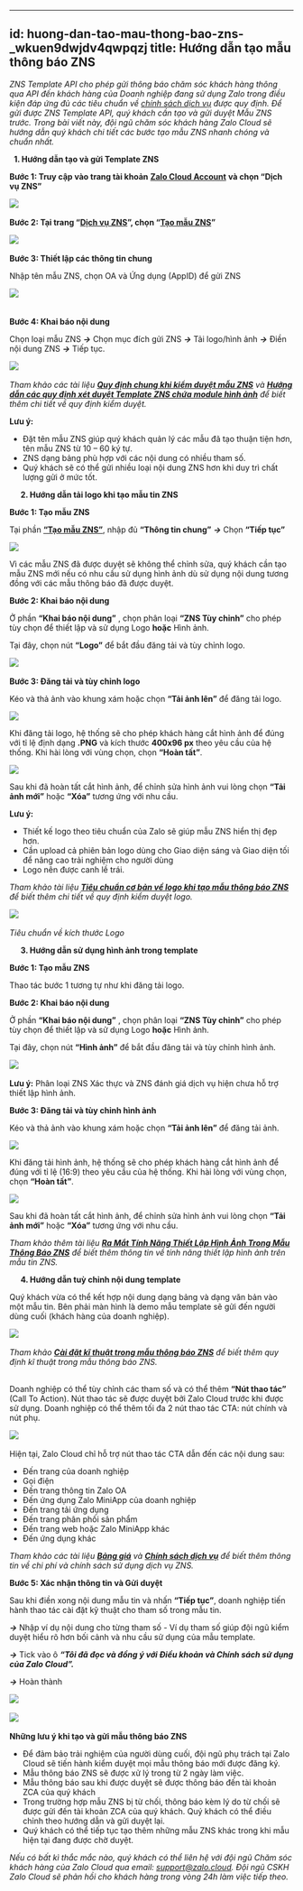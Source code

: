 
---
id: huong-dan-tao-mau-thong-bao-zns-_wkuen9dwjdv4qwpqzj
title: Hướng dẫn tạo mẫu thông báo ZNS 
---
_ZNS Template API cho phép gửi thông báo chăm sóc khách hàng thông qua API đến khách hàng của Doanh nghiệp đang sử dụng Zalo trong điều kiện đáp ứng đủ các tiêu chuẩn về_ [_chính sách dịch vụ_](https://zalo.cloud/terms) _được quy định. Để gửi được ZNS Template API, quý khách cần tạo và gửi duyệt Mẫu ZNS trước. Trong bài viết này, đội ngũ chăm sóc khách hàng Zalo Cloud sẽ hướng dẫn quý khách chi tiết các bước tạo mẫu ZNS nhanh chóng và chuẩn nhất._  

  **1. Hướng dẫn tạo và gửi Template ZNS**  

**Bước 1: Truy cập vào trang tài khoản** [**Zalo Cloud Account**](https://account.zalo.cloud/spending/overview) **và chọn “Dịch vụ ZNS”** 

![](https://stc-oa.zdn.vn/uploads/015af714ea81eb1cf557cad881d81ef4.png) 

**Bước 2: Tại trang “**[**Dịch vụ ZNS**](https://account.zalo.cloud/tool/zns/manage/template)**”, chọn “**[**Tạo mẫu ZNS**](https://account.zalo.cloud/tool/zns/createTemplate)**”** 

![](https://stc-oa.zdn.vn/uploads/d5c59e1eb80a367565da0503410cbd6c.png) 

  
**Bước 3: Thiết lập các thông tin chung** 

Nhập tên mẫu ZNS, chọn OA và Ứng dụng (AppID) để gửi ZNS 

![](https://stc-oa.zdn.vn/uploads/b9fe94cbc206783478cc1750eb5b03a8.png)   
 

**Bước 4: Khai báo nội dung** 

Chọn loại mẫu ZNS _**→**_ Chọn mục đích gửi ZNS _**→**_ Tải logo/hình ảnh _**→**_ Điền nội dung ZNS _**→**_ Tiếp tục.  

![](https://stc-oa.zdn.vn/uploads/45491c37360f670e778e313f3ce88a32.png) 

_Tham khảo các tài liệu_ [_**Quy định chung khi kiểm duyệt mẫu ZNS**_](https://zalo.cloud/news/quy-dinh-chung-khi-kiem-duyet-mau-zns/baujzpyvjjrz7776m) _và_ [_**Hướng dẫn các quy định xét duyệt Template ZNS chứa module hình ảnh**_](https://zalo.cloud/news/huong-dan-cac-quy-dinh-xet-duyet-template-zns-chua-module-hinh-anh/wku44wybagbqwyrqy) _để biết thêm chi tiết về quy định kiểm duyệt._ 

**Lưu ý:**   

*   Đặt tên mẫu ZNS giúp quý khách quản lý các mẫu đã tạo thuận tiện hơn, tên mẫu ZNS từ 10 – 60 ký tự.
*   ZNS dạng bảng phù hợp với các nội dung có nhiều tham số.
*   Quý khách sẽ có thể gửi nhiều loại nội dung ZNS hơn khi duy trì chất lượng gửi ở mức tốt.

     **2. Hướng dẫn tải logo khi tạo mẫu tin ZNS**

**Bước 1: Tạo mẫu ZNS**  

Tại phần [**“Tạo mẫu ZNS”**](https://account.zalo.cloud/tool/zns/createTemplate), nhập đủ **“Thông tin chung”** _**→**_ Chọn **“Tiếp tục”**  

![](https://stc-oa.zdn.vn/uploads/6ad653076edc5decebba9ff258ca92f2.png)

Vì các mẫu ZNS đã được duyệt sẽ không thể chỉnh sửa, quý khách cần tạo mẫu ZNS mới nếu có nhu cầu sử dụng hình ảnh dù sử dụng nội dung tương đồng với các mẫu thông báo đã được duyệt.

**Bước 2: Khai báo nội dung**   

Ở phần **“Khai báo nội dung”** , chọn phân loại **“ZNS Tùy chỉnh”** cho phép tùy chọn để thiết lập và sử dụng Logo **hoặc** Hình ảnh. 

Tại đây, chọn nút **“Logo”** để bắt đầu đăng tải và tùy chỉnh logo.

![](https://stc-oa.zdn.vn/uploads/b152b069488ea95d938e8d5cdf656d19.png) 

**Bước 3: Đăng tải và tùy chỉnh logo** 

Kéo và thả ảnh vào khung xám hoặc chọn **“Tải ảnh lên”** để đăng tải logo. 

![](https://stc-oa.zdn.vn/uploads/5fdc8b42c11714bb7fa6f882b5c337c4.png)

Khi đăng tải logo, hệ thống sẽ cho phép khách hàng cắt hình ảnh để đúng với tỉ lệ định dạng **.PNG** và kích thước **400x96 px** theo yêu cầu của hệ thống. Khi hài lòng với vùng chọn, chọn **“Hoàn tất”**. 

![](https://stc-oa.zdn.vn/uploads/c5a0262e48a72d00cc51a204b6e98c2d.png)

Sau khi đã hoàn tất cắt hình ảnh, để chỉnh sửa hình ảnh vui lòng chọn **“Tải ảnh mới”** hoặc **“Xóa”** tương ứng với nhu cầu. 

**Lưu ý:**   

*   Thiết kế logo theo tiêu chuẩn của Zalo sẽ giúp mẫu ZNS hiển thị đẹp hơn.
*   Cần upload cả phiên bản logo dùng cho Giao diện sáng và Giao diện tối để nâng cao trải nghiệm cho người dùng
*   Logo nên được canh lề trái.

_Tham khảo tài liệu_ [_**Tiêu chuẩn cơ bản về logo khi tạo mẫu thông báo ZNS**_](https://zalo.cloud/blog/nhung-luu-y-ve-logo-khi-tao-mau-thong-bao-zns-/pduqyg89pgarj64mnw) _để biết thêm chi tiết về quy định kiểm duyệt logo._  

![](https://stc-oa.zdn.vn/uploads/167542eba938613dd9347aa29a81904b.png) 

_Tiêu chuẩn về kích thước Logo_  

     **3. Hướng dẫn sử dụng hình ảnh trong template**

**Bước 1: Tạo mẫu ZNS** 

Thao tác bước 1 tương tự như khi đăng tải logo.

**Bước 2: Khai báo nội dung**   

Ở phần **“Khai báo nội dung”** , chọn phân loại **“ZNS Tùy chỉnh”** cho phép tùy chọn để thiết lập và sử dụng Logo **hoặc** Hình ảnh.  

Tại đây, chọn nút **“Hình ảnh”** để bắt đầu đăng tải và tùy chỉnh hình ảnh.  

![](https://stc-oa.zdn.vn/uploads/4f682eb5bdaa6adac2459cef86188bf6.png) 

**Lưu ý:** Phân loại ZNS Xác thực và ZNS đánh giá dịch vụ hiện chưa hỗ trợ thiết lập hình ảnh. 

**Bước 3: Đăng tải và tùy chỉnh hình ảnh**  

Kéo và thả ảnh vào khung xám hoặc chọn **“Tải ảnh lên”** để đăng tải ảnh. 

![](https://stc-oa.zdn.vn/uploads/cb224adb6c24b611d3347159a2a60b64.png)

Khi đăng tải hình ảnh, hệ thống sẽ cho phép khách hàng cắt hình ảnh để đúng với tỉ lệ (16:9) theo yêu cầu của hệ thống. Khi hài lòng với vùng chọn, chọn **“Hoàn tất”**. 

![](https://stc-oa.zdn.vn/uploads/791f4bfd16dedee970d0fb06c8a8b1ec.png)

Sau khi đã hoàn tất cắt hình ảnh, để chỉnh sửa hình ảnh vui lòng chọn **“Tải ảnh mới”** hoặc **“Xóa”** tương ứng với nhu cầu.  

_Tham khảo thêm tài liệu_ [_**Ra Mắt Tính Năng Thiết Lập Hình Ảnh Trong Mẫu Thông Báo ZNS**_](https://zalo.cloud/news/ra-mat-tinh-nang-thiet-lap-hinh-anh-trong-mau-tin-zns/vvupr9ymqqbvdm96by) _để biết thêm thông tin về tính năng thiết lập hình ảnh trên mẫu tin ZNS._ 

     **4\. Hướng dẫn tuỳ chỉnh nội dung template** 

Quý khách vừa có thể kết hợp nội dung dạng bảng và dạng văn bản vào một mẫu tin. Bên phải màn hình là demo mẫu template sẽ gửi đến người dùng cuối (khách hàng của doanh nghiệp).   

![](https://stc-oa.zdn.vn/uploads/1ec14637b5d466ce26a6ada848597c5e.png) 

_Tham khảo_ [_**Cài đặt kĩ thuật trong mẫu thông báo ZNS**_](https://zalo.cloud/news/cai-dat-ki-thuat-trong-mau-thong-bao-zns/dbuekgab7w4gededaq) _để biết thêm quy định kĩ thuật trong mẫu thông báo ZNS._   
 

Doanh nghiệp có thể tùy chỉnh các tham số và có thể thêm **“Nút thao tác”** (Call To Action). Nút thao tác sẽ được duyệt bởi Zalo Cloud trước khi được sử dụng. Doanh nghiệp có thể thêm tối đa 2 nút thao tác CTA: nút chính và nút phụ. 

  
![](https://stc-oa.zdn.vn/uploads/d50b370135796b8741bab774ef80a6d1.png) 

Hiện tại, Zalo Cloud chỉ hỗ trợ nút thao tác CTA dẫn đến các nội dung sau: 

*   Đến trang của doanh nghiệp
*   Gọi điện
*   Đến trang thông tin Zalo OA
*   Đến ứng dụng Zalo MiniApp của doanh nghiệp
*   Đến trang tải ứng dụng
*   Đến trang phân phối sản phẩm
*   Đến trang web hoặc Zalo MiniApp khác
*   Đến ứng dụng khác

_Tham khảo các tài liệu_ [_**Bảng giá**_](https://zalo.cloud/zns/pricing) _và_ [_**Chính sách dịch vụ**_](https://zalo.cloud/terms) _để biết thêm thông tin về chi phí và chính sách sử dụng dịch vụ ZNS._ 

**Bước 5: Xác nhận thông tin và Gửi duyệt** 

Sau khi điền xong nội dung mẫu tin và nhấn **“Tiếp tục”**, doanh nghiệp tiến hành thao tác cài đặt kỹ thuật cho tham số trong mẫu tin.  

_**→**_ Nhập ví dụ nội dung cho từng tham số - Ví dụ tham số giúp đội ngũ kiểm duyệt hiểu rõ hơn bối cảnh và nhu cầu sử dụng của mẫu template. 

_**→**_ Tick vào ô _**“Tôi đã đọc và đồng ý với Điều khoản và Chính sách sử dụng của Zalo Cloud”.**_

_**→**_ Hoàn thành

![](https://stc-oa.zdn.vn/uploads/cc4cc0e3bccafa97e6cd50b9804655ee.png) 

![](https://stc-oa.zdn.vn/uploads/ba6034167d8dd1139151cc7cde4fc404.png)  

**Những lưu ý khi tạo và gửi mẫu thông báo ZNS**  

*   Để đảm bảo trải nghiệm của người dùng cuối, đội ngũ phụ trách tại Zalo Cloud sẽ tiến hành kiểm duyệt mọi mẫu thông báo mới được đăng ký.
*   Mẫu thông báo ZNS sẽ được xử lý trong từ 2 ngày làm việc.
*   Mẫu thông báo sau khi được duyệt sẽ được thông báo đến tài khoản ZCA của quý khách
*   Trong trường hợp mẫu ZNS bị từ chối, thông báo kèm lý do từ chối sẽ được gửi đến tài khoản ZCA của quý khách. Quý khách có thể điều chỉnh theo hướng dẫn và gửi duyệt lại.
*   Quý khách có thể tiếp tục tạo thêm những mẫu ZNS khác trong khi mẫu hiện tại đang được chờ duyệt.

_Nếu có bất kì thắc mắc nào, quý khách có thể liên hệ với đội ngũ Chăm sóc khách hàng của Zalo Cloud qua email:_ [_support@zalo.cloud_](mailto:support@zalo.cloud)_._ _Đội ngũ CSKH Zalo Cloud sẽ phản hồi cho khách hàng trong vòng 24h làm việc tiếp theo._
